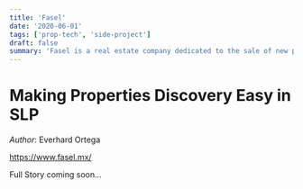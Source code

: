 ```yaml
---
title: 'Fasel'
date: '2020-06-01'
tags: ['prop-tech', 'side-project']
draft: false
summary: 'Fasel is a real estate company dedicated to the sale of new properties, urbanized land lots for housing and commercial lots.'
---
```


# Making Properties Discovery Easy in SLP

_Author_: Everhard Ortega

https://www.fasel.mx/

Full Story coming soon...